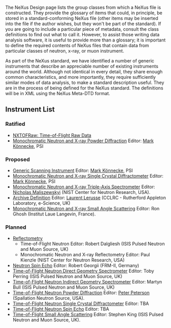 The NeXus Design page lists the group classes from which a NeXus file is constructed. They provide the glossary of items that could, in principle, be stored in a standard-conforming NeXus file (other items may be inserted into the file if the author wishes, but they won't be part of the standard). If you are going to include a particular piece of metadata, consult the class definitions to find out what to call it. However, to assist those writing data analysis software, it is useful to provide more than a glossary; it is important to define the required contents of NeXus files that contain data from particular classes of neutron, x-ray, or muon instrument.

As part of the NeXus standard, we have identified a number of generic instruments that describe an appreciable number of existing instruments around the world. Although not identical in every detail, they share enough common characteristics, and more importantly, they require sufficiently similar modes of data analysis, to make a standard description useful. They are in the process of being defined for the NeXus standard. The definitions will be in XML using the NeXus Meta-DTD format.

==Instrument List==

===Ratified===

*[[TOFRaw|NXTOFRaw: Time-of-Flight Raw Data]]
*[[Monochromatic Neutron and X-ray Powder Diffraction]] Editor: [[User:Mark_Koennecke|Mark Könnecke]], PSI

===Proposed===

*[[GenericScan|Generic Scanning Instrument]] Editor: [[User:Mark_Koennecke|Mark Könnecke]], PSI
*[[Monochromatic Neutron and X-ray Single Crystal Diffractometer]] Editor: [[User:Mark_Koennecke|Mark Könnecke]], PSI
*[[Monochromatic Neutron and X-ray Triple-Axis Spectrometer]] Editor: [[User:Nickm|Nicholas Maliszewskyj]] (NIST Center for Neutron Research, USA).
*[[Archive Definition]] Editor: [[User:L.lerusse|Laurent Lerusse]] (CCLRC - Rutherford Appleton Laboratory, e-Science, UK)
*[[SAS|Monochromatic Neutron and X-ray Small Angle Scattering]] Editor: Ron Ghosh (Institut Laue Langevin, France).

===Planned===

*[[Reflectometry]] 
** Time-of-Flight Neutron Editor: Robert Dalgliesh (ISIS Pulsed Neutron and Muon Source, UK)
** Monochromatic Neutron and X-ray Reflectometry Editor: Paul Kienzle (NIST Center for Neutron Research, USA)
*[[Neutron Spin Echo]] Editor: Robert Georgii (FRM-II, Germany)
*[[Time-of-Flight Neutron Direct Geometry Spectrometer]] Editor: Toby Perring (ISIS Pulsed Neutron and Muon Source, UK)
*[[Time-of-Flight Neutron Indirect Geometry Spectrometer]] Editor: Martyn Bull (ISIS Pulsed Neutron and Muon Source, UK)
*[[Time-of-Flight Neutron Powder Diffraction]] Editor: [[User:Pfpeterson|Peter Peterson]] (Spallation Neutron Source, USA).
*[[Time-of-Flight Neutron Single Crystal Diffractometer]] Editor: TBA
*[[Time-of-Flight Neutron Spin Echo]] Editor: TBA
*[[Time-of-Flight Small Angle Scattering]] Editor: Stephen King (ISIS Pulsed Neutron and Muon Source, UK).